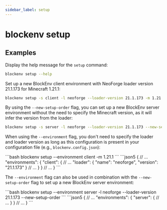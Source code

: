 ```yaml
---
sidebar_label: setup
---
```



# blockenv setup

<SetupHelp />

## Examples

Display the help message for the `setup` command:

```bash
blockenv setup --help
```

Set up a new BlockEnv client environment with NeoForge loader version 21.1.173 for Minecraft 1.21.1:

```bash
blockenv setup -s client -l neoforge --loader-version 21.1.173 -m 1.21.1
```

By using the `--new-setup-order` flag, you can set up a new BlockEnv server environment without the need to specify
the Minecraft version, as it will infer the version from the loader:

```bash
blockenv setup -s server -l neoforge --loader-version 21.1.173 --new-setup-order
```

When using the `--environment` flag, you don't need to specify the loader and loader version as long as this
configuration is present in your configuration file (e.g., `blockenv.config.json`):

<Tabs>
    <TabItem value="command" label="Command" default>
        ```bash
        blockenv setup --environment client -m 1.21.1
        ```
    </TabItem>
    <TabItem value="config" label="blockenv.config.json">
        ```json5
        {
            // ...
            "environments": {
                "client": {
                    // ...
                    "loader": {
                        "name": "neoforge",
                        "version": "21.1.173"
                    }
                    // ...
                }
            }
            // ...
        }
        ```
    </TabItem>
</Tabs>

The `--environment` flag can also be used in combination with the `--new-setup-order` flag to set up a new BlockEnv
server environment:

<Tabs>
    <TabItem value="command" label="Command" default>
        ```bash
        blockenv setup --environment server -l neoforge --loader-version 21.1.173 --new-setup-order
        ```
    </TabItem>
    <TabItem value="config" label="blockenv.config.json">
        ```json5
        {
            // ...
            "environments": {
                "server": {
                    // ...
                }
            }
            // ...
        }
        ```
    </TabItem>
</Tabs>
